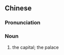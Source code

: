 {{also|京阙}}
==Chinese==
{{zh-forms|s=京阙}}

===Pronunciation===
{{zh-pron
|m=jīngquè
|cat=n
}}

===Noun===
{{zh-noun}}

# {{lb|zh|archaic}} the capital; the palace